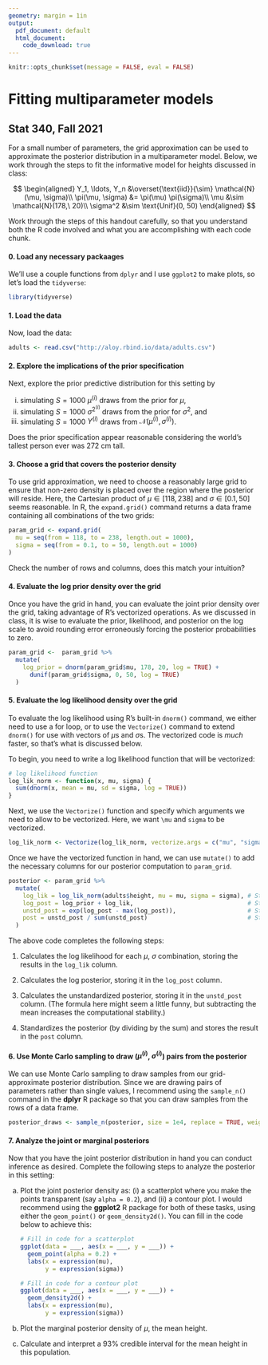 ```yaml
---
geometry: margin = 1in
output:
  pdf_document: default
  html_document:
    code_download: true
---
```



```r
knitr::opts_chunk$set(message = FALSE, eval = FALSE)
```

\pagenumbering{gobble} 

# Fitting multiparameter models
## Stat 340, Fall 2021

For a small number of parameters, the grid approximation can be used to approximate the posterior distribution in a multiparameter model. Below, we work through the steps to fit the informative model for heights discussed in class:

$$
\begin{aligned}
Y_1, \ldots, Y_n &\overset{\text{iid}}{\sim} \mathcal{N}(\mu, \sigma)\\
\pi(\mu, \sigma) &= \pi(\mu) \pi(\sigma)\\
\mu &\sim \mathcal{N}(178,\ 20)\\
\sigma^2 &\sim \text{Unif}(0, 50)
\end{aligned}
$$

Work through the steps of this handout carefully, so that you understand both the R code involved and what you are accomplishing with each code chunk.

#### 0. Load any necessary packaages

We'll use a couple functions from `dplyr` and I use `ggplot2` to make plots, so let's load the `tidyverse`:

```r
library(tidyverse)
```


#### 1. Load the data

Now, load the data:

```r
adults <- read.csv("http://aloy.rbind.io/data/adults.csv")
```

#### 2. Explore the implications of the prior specification

Next, explore the prior predictive distribution for this setting by

i. simulating $S=1000$ $\mu^{(i)}$ draws from the prior for $\mu$,
ii. simulating $S=1000$ $\sigma^{2^{(i)}}$ draws from the prior for $\sigma^2$, and
iii. simulating $S=1000$ $Y^{(i)}$ draws from $\mathcal{N}(\mu^{(i)}, \sigma^{{(i)}})$.

Does the prior specification appear reasonable considering the world's tallest person ever was 272 cm tall.



#### 3. Choose a grid that covers the posterior density

To use grid approximation, we need to choose a reasonably large grid to ensure that non-zero density is placed over the region where the posterior will reside. Here, the Cartesian product of $\mu \in [118, 238]$ and $\sigma \in [0.1, 50]$ seems reasonable. In R, the `expand.grid()` command returns a data frame containing all combinations of the two grids:

```r
param_grid <- expand.grid(
  mu = seq(from = 118, to = 238, length.out = 1000), 
  sigma = seq(from = 0.1, to = 50, length.out = 1000)
)
```

Check the number of rows and columns, does this match your intuition?

#### 4. Evaluate the log prior density over the grid

Once you have the grid in hand, you can evaluate the joint prior density over the grid, taking advantage of R's vectorized operations. As we discussed in class, it is wise to evaluate the prior, likelihood, and posterior on the log scale to avoid rounding error erroneously forcing the posterior probabilities to zero.

```r
param_grid <-  param_grid %>%
  mutate(
    log_prior = dnorm(param_grid$mu, 178, 20, log = TRUE) +
      dunif(param_grid$sigma, 0, 50, log = TRUE)
  )
```


#### 5. Evaluate the log likelihood density over the grid

To evaluate the log likelihood using R's built-in `dnorm()` command, we either need to use a for loop, or to use the `Vectorize()` command to extend `dnorm()` for use with vectors of $\mu$s and $\sigma$s. The vectorized code is *much* faster, so that's what is discussed below.

To begin, you need to write a log likelihood function that will be vectorized:
```r
# log likelihood function
log_lik_norm <- function(x, mu, sigma) {
  sum(dnorm(x, mean = mu, sd = sigma, log = TRUE))
}
```


Next, we use the `Vectorize()` function and specify which arguments we need to allow to be vectorized. Here, we want `\mu` and `sigma` to be vectorized.
```r
log_lik_norm <- Vectorize(log_lik_norm, vectorize.args = c("mu", "sigma"))
```

Once we have the vectorized function in hand, we can use `mutate()` to add the necessary columns for our posterior computation to `param_grid`.

```r
posterior <- param_grid %>%
  mutate(
    log_lik = log_lik_norm(adults$height, mu = mu, sigma = sigma), # Step 1
    log_post = log_prior + log_lik,                                # Step 2
    unstd_post = exp(log_post - max(log_post)),                    # Step 3
    post = unstd_post / sum(unstd_post)                            # Step 4
  )
```

The above code completes the following steps:

1. Calculates the log likelihood for each $\mu$, $\sigma$ combination, storing the results in the `log_lik` column.

2. Calculates the log posterior, storing it in the `log_post` column.

3. Calculates the unstandardized posterior, storing it in the `unstd_post` column. (The formula here might seem a little funny, but subtracting the mean increases the computational stability.)

4. Standardizes the posterior (by dividing by the sum) and stores the result in the `post` column.


#### 6. Use Monte Carlo sampling to draw ($\mu^{(i)}$, $\sigma^{{(i)}}$) pairs from the posterior

We can use Monte Carlo sampling to draw samples from our grid-approximate posterior distribution. Since we are drawing pairs of parameters rather than single values, I recommend using the `sample_n()` command in the **dplyr** R package so that you can draw samples from the rows of a data frame.

```r
posterior_draws <- sample_n(posterior, size = 1e4, replace = TRUE, weight = post)
```

#### 7. Analyze the joint or marginal posteriors

Now that you have the joint posterior distribution in hand you can conduct inference as desired. Complete the following steps to analyze the posterior in this setting:

a. Plot the joint posterior density as: (i) a scatterplot where you make the points transparent (say `alpha = 0.2`), and (ii) a contour plot. I would recommend using the **ggplot2** R package for both of these tasks, using either the `geom_point()` or `geom_density2d()`. You can fill in the code below to achieve this:

    ```r
    # Fill in code for a scatterplot
    ggplot(data = ___, aes(x = ___, y = ___)) +
      geom_point(alpha = 0.2) +
      labs(x = expression(mu),
           y = expression(sigma))
    
    # Fill in code for a contour plot
    ggplot(data = ___, aes(x = ___, y = ___)) +
      geom_density2d() +
      labs(x = expression(mu),
           y = expression(sigma))
    ```


b. Plot the marginal posterior density of $\mu$, the mean height.

c. Calculate and interpret a 93% credible interval for the mean height in this population.